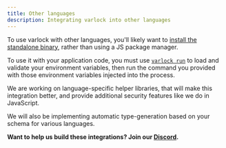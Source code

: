 ```yaml
---
title: Other languages
description: Integrating varlock into other languages
---
```



To use varlock with other languages, you'll likely want to [install the standalone binary](/getting-started/installation/#as-a-binary), rather than using a JS package manager.

To use it with your application code, you must use [`varlock run`](/reference/cli-commands/#varlock-run) to load and validate your environment variables, then run the command you provided with those environment variables injected into the process.

<ExecCommandWidget command="varlock run -- <your-command>" />

We are working on language-specific helper libraries, that will make this integration better, and provide additional security features like we do in JavaScript.

We will also be implementing automatic type-generation based on your schema for various languages.

**Want to help us build these integrations? Join our <a href={process.env.PUBLIC_DISCORD_URL}>Discord</a>.**

